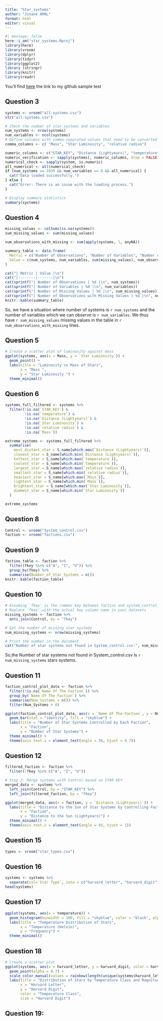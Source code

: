 ```yaml
---
title: "Star_systems"
author: "Jinane AMAL"
format: html
editor: visual
---
```


```r
#| message: false
here::i_am("star_systems.Rproj")
library(here)
library(vroom)
library(dplyr)
library(tidyr)
library(ggplot2)
library (stringr)
library(knitr)
library(readr)
```

You'll find [here](https://github.com/jinane1amal/star_systems.git) the link to my github sample test

## Question 3

```r
systems <- vroom("all-systems.csv")
str("all-systems.csv")
```

```r
# Check the number of star systems and variables
num_systems <- nrow(systems)
num_variables <- ncol(systems)
# Define columns with comma-separated values that need to be converted to numeric
comma_columns <- c( "Mass", "Star Luminosity", "relative radius")

numeric_columns <- c("STAR_KEY", "Distance (Lightyears)", "temperature", "Mass", "Star Luminosity", "relative radius")
numeric_verification <- sapply(systems[, numeric_columns, drop = FALSE], is.numeric)
numerical_check <- sapply(system, is.numeric)
all_numerical <- all(numerical_check)
if (num_systems == 1039 && num_variables == 8 && all_numerical) {
  cat("Data loaded successfully.")
} else {
  cat("Error: There is an issue with the loading process.")
}

# Display summary statistics
summary(systems)

```

## Question 4

```r

missing_values <- colSums(is.na(systems))
sum_missing_values <- sum(missing_values)

num_observations_with_missing <- sum(apply(systems, 1, anyNA))

summary_table <- data.frame(
  Metric = c("Number of Observations", "Number of Variables", "Number of Missing Values", "Number of Observations with Missing Values"),
  Value = c(num_systems, num_variables, sum(missing_values), num_observations_with_missing)
)

cat("| Metric | Value |\n")
cat("|--------|-------|\n")
cat(sprintf("| Number of Observations | %d |\n", num_systems))
cat(sprintf("| Number of Variables | %d |\n", num_variables))
cat(sprintf("| Number of Missing Values | %d |\n", sum_missing_values))
cat(sprintf("| Number of Observations with Missing Values | %d |\n", num_observations_with_missing))
knitr::kable(summary_table)
```

So, we have a situation where number of systems is `r num_systems` and the number of variables which we can observe is `r num_variables`. We thus have `r sum_missing_values ` missing values in the table in `r num_observations_with_missing` lines.

## Question 5

```r

# Create a scatter plot of luminosity against mass
ggplot(systems, aes(x = Mass, y = `Star Luminosity`)) +
  geom_point() +
  labs(title = "Luminosity vs Mass of Stars",
       x = "Mass ",
       y = "Star Luminosity ") +
  theme_minimal()
```
## Question 6


```r
systems_full_filtered <- systems %>%
  filter(!is.na(`STAR_KEY`) & 
         !is.na(`temperature`) & 
         !is.na(`Distance (Lightyears)`) & 
         !is.na(`Star Luminosity`) & 
         !is.na(`relative radius`) & 
         !is.na(`Mass`))

```
                                                             
```r
extreme_systems <- systems_full_filtered %>%
  summarise(
    most_distant_star = S_name[which.max(`Distance (Lightyears)`)],
    closest_star = S_name[which.min(`Distance (Lightyears)`)],
    hottest_star = S_name[which.max(`temperature`)],
    coolest_star = S_name[which.min(`temperature`)],
    largest_star = S_name[which.max(`relative radius`)],
    smallest_star = S_name[which.min(`relative radius`)],
    heaviest_star = S_name[which.max(`Mass`)],
    lightest_star = S_name[which.min(`Mass`)],
    brightest_star = S_name[which.max(`Star Luminosity`)],
    dimmest_star = S_name[which.min(`Star Luminosity`)]
  )

extreme_systems

```

## Question 8

```r
Control <- vroom("System_control.csv")
faction <- vroom("factions.csv")
```
## Question 9

```r
faction_table <- faction %>%
  filter(fkey %in% c("A", "I", "U")) %>%
  group_by(fkey) %>%
  summarise(Number_of_Star_Systems = n())
knitr::kable(faction_table)
```



## Question 10

```r


# Assuming 'fkey' is the common key between faction and system_control_data
# Replace 'fkey' with the actual key column name in your datasets
missing_systems <- faction %>%
  anti_join(Control, by = "fkey")

# Get the number of missing star systems
num_missing_systems <- nrow(missing_systems)

# Print the number in the document
cat("Number of star systems not found in System_control.csv:", num_missing_systems)

```
So,the Number of star systems not found in System_control.csv is `r num_missing_systems` stars systems.

## Question 11

```r

faction_control_plot_data <- faction %>%
  filter(!is.na(`Name Of The Faction`)) %>%
  group_by(`Name Of The Faction`) %>%
  summarise(Num_Systems = n()) %>%
  filter(Num_Systems > 0)

ggplot(faction_control_plot_data, aes(x = `Name Of The Faction`, y = Num_Systems)) +
  geom_bar(stat = "identity", fill = "skyblue") +
  labs(title = "Number of Star Systems Controlled by Each Faction",
       x = "Faction",
       y = "Number of Star Systems") +
  theme_minimal() +
  theme(axis.text.x = element_text(angle = 30, hjust = 0.7))

```



## Question 12

```r
filtered_faction <- faction %>%
  filter(!fkey %in% c("A", "I", "U"))

# Step 2: Merge systems with Control based on STAR KEY
merged_data <- systems %>%
  left_join(Control, by = "STAR_KEY") %>%
  left_join(filtered_faction, by = "fkey")

ggplot(merged_data, aes(x = faction, y = `Distance (Lightyears)`)) +
  labs(title = "Distance to the Sun of Star Systems by Controlling Faction",
       x = "Faction",
       y = "Distance to the Sun (Lightyears)") +
  theme_minimal() +
  theme(axis.text.x = element_text(angle = 45, hjust = 1))

```


 
## Question 15
```r
types <- vroom("star_types.csv")
```


## Question 16
```r

systems <- systems %>%
  separate(col=`Star Type`, into = c("harvard_letter", "harvard_digit", "yerkes_class"), sep ="\\-")
head(systems)

```
## Question 17 

```r
ggplot(systems, aes(x = temperature)) +
  geom_histogram(binwidth = 100, fill = "skyblue", color = "black", alpha = 0.7) +
  labs(title = "Temperature Distribution of Stars",
       x = "Temperature (Kelvin)",
       y = "Frequency") +
  theme_minimal()
```
## Question 18
```r
# Create a scatter plot
ggplot(systems, aes(x = harvard_letter, y = harvard_digit, color = harvard_letter, size = harvard_digit)) +
  geom_point(alpha = 0.7) +
  scale_color_manual(values = rainbow(length(unique(systems$harvard_letter)))) +
  labs(title = "Distribution of Stars by Temperature Class and Magnitude",
       x = "Harvard Letter",
       y = "Harvard Digit",
       color = "Temperature Class",
       size = "Harvard Digit")

```
## Question 19:
```r

```



